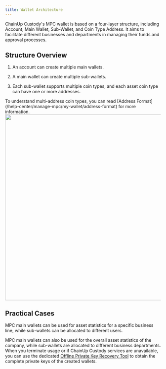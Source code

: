 ```yaml
---
title: Wallet Architecture
---
```


ChainUp Custody's MPC wallet is based on a four-layer structure, including Account, Main Wallet, Sub-Wallet, and Coin Type Address. It aims to facilitate different businesses and departments in managing their funds and approval processes.

##  Structure Overview

1. An account can create multiple main wallets.

2. A main wallet can create multiple sub-wallets.

3. Each sub-wallet supports multiple coin types, and each asset coin type can have one or more addresses.

<Tip> 
To understand multi-address coin types, you can read [Address Format](/help-center/manage-mpc/my-wallet/address-format) for more information.
</Tip>




<div className="w-full flex items-center justify-center">
    <img src="/images/help-center/accounten.png" width="600"/>
</div>

##  Practical Cases
MPC main wallets can be used for asset statistics for a specific business line, while sub-wallets can be allocated to different users.

MPC main wallets can also be used for the overall asset statistics of the company, while sub-wallets are allocated to different business departments.
<Tip> 
When you terminate usage or if ChainUp Custody services are unavailable, you can use the dedicated [Offline Private Key Recovery Tool](/help-center/manage-mpc/my-wallet/off-line-tool) to obtain the complete private keys of the created wallets.
</Tip>

